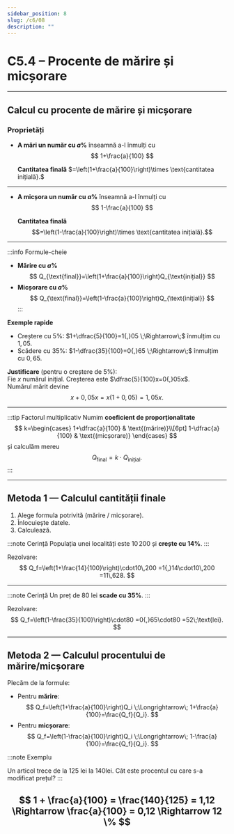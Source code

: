 ```yaml
---
sidebar_position: 8
slug: /c6/08
description: ""
---
```



# C5.4 – Procente de mărire și micșorare

---

## Calcul cu procente de mărire și micșorare

### Proprietăți

- **A mări un număr cu $a\%$** înseamnă a-l înmulți cu  
  $$
  1+\frac{a}{100}
  $$
  
  **Cantitatea finală** $=\left(1+\frac{a}{100}\right)\times \text{cantitatea inițială}.$

---

- **A micșora un număr cu $a\%$** înseamnă a-l înmulți cu  
  $$
  1-\frac{a}{100}
  $$

  **Cantitatea finală**  
  $$=\left(1-\frac{a}{100}\right)\times \text{cantitatea inițială}.$$

---

:::info Formule-cheie
- **Mărire cu $a\%$**  
  $$
  Q_{\text{final}}=\left(1+\frac{a}{100}\right)Q_{\text{inițial}}
  $$
- **Micșorare cu $a\%$**  
  $$
  Q_{\text{final}}=\left(1-\frac{a}{100}\right)Q_{\text{inițial}}
  $$
:::

**Exemple rapide**

- Creștere cu $5\%$: $1+\dfrac{5}{100}=1{,}05 \;\Rightarrow\;$ înmulțim cu $1{,}05$.
- Scădere cu $35\%$: $1-\dfrac{35}{100}=0{,}65 \;\Rightarrow\;$ înmulțim cu $0{,}65$.

**Justificare** (pentru o creștere de $5\%$):  
Fie $x$ numărul inițial. Creșterea este $\dfrac{5}{100}x=0{,}05x$.  
Numărul mărit devine  
$$x+0{,}05x=x\bigl(1+0{,}05\bigr)=1{,}05x.$$

---

:::tip Factorul multiplicativ
Numim **coeficient de proporționalitate**  
$$
k=\begin{cases}
1+\dfrac{a}{100} & \text{(mărire)}\\[6pt]
1-\dfrac{a}{100} & \text{(micșorare)}
\end{cases}
$$
și calculăm mereu
$$Q_{\text{final}}=k\cdot Q_{\text{inițial}}.$$
:::

---

## Metoda 1 — Calculul **cantității finale**

1. Alege formula potrivită (mărire / micșorare).  
2. Înlocuiește datele.  
3. Calculează.

:::note Cerință
Populația unei localități este $10\,200$ și **crește cu $14\%$**.
:::

Rezolvare:
$$
Q_f=\left(1+\frac{14}{100}\right)\cdot10\,200
   =1{,}14\cdot10\,200
   =11\,628.
$$

---

:::note Cerință
Un preț de $80$ lei **scade cu $35\%$**.
:::

Rezolvare:
$$
Q_f=\left(1-\frac{35}{100}\right)\cdot80
   =0{,}65\cdot80
   =52\;\text{lei}.
$$

---

## Metoda 2 — Calculul **procentului** de mărire/micșorare

Plecăm de la formule:

- Pentru **mărire**:
  $$
  Q_f=\left(1+\frac{a}{100}\right)Q_i
  \;\Longrightarrow\;
  1+\frac{a}{100}=\frac{Q_f}{Q_i}.
  $$
- Pentru **micșorare**:
  $$
  Q_f=\left(1-\frac{a}{100}\right)Q_i
  \;\Longrightarrow\;
  1-\frac{a}{100}=\frac{Q_f}{Q_i}.
  $$

:::note Exemplu

Un articol trece de la 125 lei la 140lei. Cât este procentul cu care s-a modificat prețul?
:::

$$
1 + \frac{a}{100} = \frac{140}{125} = 1,12 \Rightarrow \frac{a}{100} = 0,12 \Rightarrow 12 \% 
$$
---

